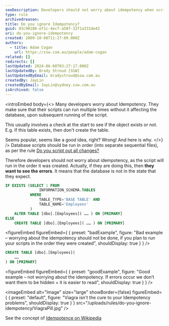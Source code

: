 ```yaml
---
seoDescription: Developers should not worry about idempotency when scripting database changes, as scripts should be run in order to ensure correct results and identify any errors that may occur.
type: rule
archivedreason:
title: Do you ignore Idempotency?
guid: 03c90188-ef1c-4ecf-a58f-32f1a331de42
uri: do-you-ignore-idempotency
created: 2009-10-08T11:27:09.000Z
authors:
  - title: Adam Cogan
    url: https://ssw.com.au/people/adam-cogan
related: []
redirects: []
lastUpdated: 2024-06-08T03:27:17.000Z
lastUpdatedBy: Brady Stroud [SSW]
lastUpdatedByEmail: bradystroud@ssw.com.au
createdBy: JayLin
createdByEmail: JayLin@sydney.ssw.com.au
isArchived: false
---
```


<introEmbed
  body={<>
Many developers worry about Idempotency. They make sure that their scripts can run multiple times without it affecting the database, upon subsequent running of the script.

This usually involves a check at the start to see if the object exists or not.
E.g. If this table exists, then don't create the table.

Seems popular, seems like a good idea, right? Wrong! And here is why.
  </>}
/>
Database scripts should be run in order (into separate sequential files), as per the rule [Do you script out all changes?](/script-out-all-changes)

Therefore developers should not worry about idempotency, as the script will run in the order it was created. Actually, if they are doing this, then **they want to see the errors**. It means that the database is not in the state that they expect.

```sql
IF EXISTS (SELECT 1 FROM
               INFORMATION_SCHEMA.TABLES
           WHERE
               TABLE_TYPE='BASE TABLE' AND
               TABLE_NAME='Employees'
           )
    ALTER TABLE [dbo].[Employees]( …… ) ON [PRIMARY]
ELSE
    CREATE TABLE [dbo].[Employees]( …… ) ON [PRIMARY]
```

<figureEmbed figureEmbed={ {
  preset: "badExample",
  figure: "Bad example – worrying about the idempotency should not be done, if you plan to run your scripts in the order they were created",
  shouldDisplay: true
} } />


```sql
CREATE TABLE [dbo].[Employees](
    ……
) ON [PRIMARY]
```

<figureEmbed figureEmbed={ {
  preset: "goodExample",
  figure: "Good example – not worrying about the idempotency. If errors occur we don’t want them to be hidden + it is easier to read",
  shouldDisplay: true
} } />



<imageEmbed
  alt="Image"
  size="large"
  showBorder={false}
  figureEmbed={ {
    preset: "default",
    figure: "Viagra isn't the cure to your Idempotency problems",
    shouldDisplay: true
  } }
  src="/uploads/rules/do-you-ignore-idempotency/ViagraPill.jpg"
/>

See the concept of [Idempotence on Wikipedia](http://en.wikipedia.org/wiki/Idempotence)
